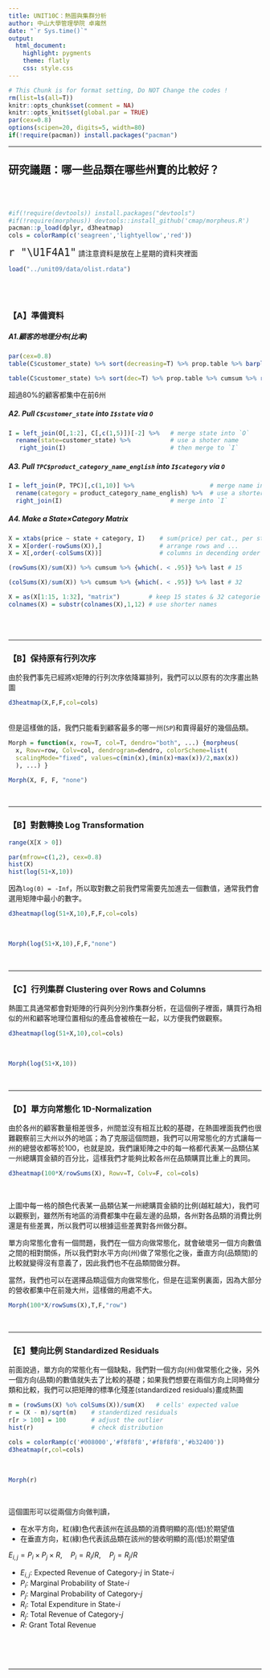 ```yaml
---
title: UNIT10C：熱圖與集群分析
author: 中山大學管理學院 卓雍然
date: "`r Sys.time()`"
output: 
  html_document:
    highlight: pygments
    theme: flatly
    css: style.css
---
```


```r
# This Chunk is for format setting, Do NOT Change the codes !
rm(list=ls(all=T))
knitr::opts_chunk$set(comment = NA)
knitr::opts_knit$set(global.par = TRUE)
par(cex=0.8)
options(scipen=20, digits=5, width=80)
if(!require(pacman)) install.packages("pacman")
```
<hr>

## 研究議題：哪一些品類在哪些州賣的比較好？
<br><br>

```r
#if(!require(devtools)) install.packages("devtools")
#if(!require(morpheus)) devtools::install_github('cmap/morpheus.R')
pacman::p_load(dplyr, d3heatmap)
cols = colorRamp(c('seagreen','lightyellow','red'))
```

<span style="font-size:24px">`r "\U1F4A1"`</span>
請注意資料是放在上星期的資料夾裡面<br>

```r
load("../unit09/data/olist.rdata")
```

<br><br>

### 【A】準備資料

##### A1.顧客的地理分布(比率)
```r
par(cex=0.8)
table(C$customer_state) %>% sort(decreasing=T) %>% prop.table %>% barplot(las=2)
```

```r
table(C$customer_state) %>% sort(dec=T) %>% prop.table %>% cumsum %>% round(2) %>% head(15)
```

超過80%的顧客都集中在前6州 
<br>

##### A2. Pull `C$customer_state` into `I$state` via `O` 
```r
I = left_join(O[,1:2], C[,c(1,5)])[-2] %>%   # merge state into `O`
  rename(state=customer_state) %>%           # use a shoter name
   right_join(I)                             # then merge to `I`
```

##### A3. Pull `TPC$product_category_name_english` into `I$category` via `O` 
```r
I = left_join(P, TPC)[,c(1,10)] %>%                     # merge name into `P``
  rename(category = product_category_name_english) %>%  # use a shorter name
  right_join(I)                              # merge into `I`
```

##### A4. Make a State$\times$Category Matrix  
```r
X = xtabs(price ~ state + category, I)    # sum(price) per cat., per st.
X = X[order(-rowSums(X)),]                # arrange rows and ...
X = X[,order(-colSums(X))]                # columns in decending order
```

```r
(rowSums(X)/sum(X)) %>% cumsum %>% {which(. < .95)} %>% last # 15
```

```r
(colSums(X)/sum(X)) %>% cumsum %>% {which(. < .95)} %>% last # 32
```

```r
X = as(X[1:15, 1:32], "matrix")        # keep 15 states & 32 categorie
colnames(X) = substr(colnames(X),1,12) # use shorter names
```

<br><br><hr>

### 【B】保持原有行列次序
由於我們事先已經將`X`矩陣的行列次序依降冪排列，我們可以以原有的次序畫出熱圖
```r
d3heatmap(X,F,F,col=cols)
```
<br>
但是這樣做的話，我們只能看到顧客最多的哪一州(`SP`)和賣得最好的幾個品類。


```r
Morph = function(x, row=T, col=T, dendro="both", ...) {morpheus(
  x, Rowv=row, Colv=col, dendrogram=dendro, colorScheme=list(
  scalingMode="fixed", values=c(min(x),(min(x)+max(x))/2,max(x)) 
  ), ...) } 
```

```r
Morph(X, F, F, "none")
```

<br><hr>

### 【B】對數轉換 Log Transformation
```r
range(X[X > 0])
```

```r
par(mfrow=c(1,2), cex=0.8)
hist(X)
hist(log(51+X,10))
```

因為`log(0) = -Inf`，所以取對數之前我們常需要先加進去一個數值，通常我們會選用矩陣中最小的數字。<br>

```r
d3heatmap(log(51+X,10),F,F,col=cols)
```

<br>
```r
Morph(log(51+X,10),F,F,"none")
```

<br><hr>

### 【C】行列集群 Clustering over Rows and Columns
熱圖工具通常都會對矩陣的行與列分別作集群分析，在這個例子裡面，購買行為相似的州和顧客地理位置相似的產品會被檢在一起，以方便我們做觀察。
```r
d3heatmap(log(51+X,10),col=cols)
```

<br>
```r
Morph(log(51+X,10))
```

<br><hr>

### 【D】單方向常態化 1D-Normalization
由於各州的顧客數量相差很多，州間並沒有相互比較的基礎，在熱圖裡面我們也很難觀察前三大州以外的地區；為了克服這個問題，我們可以用常態化的方式讓每一州的總營收都等於100，也就是說，我們讓矩陣之中的每一格都代表某一品類佔某一州總購買金額的百分比，這樣我們才能夠比較各州在品類購買比重上的異同。
```r
d3heatmap(100*X/rowSums(X), Rowv=T, Colv=F, col=cols)
```
<br>

上圖中每一格的顏色代表某一品類佔某一州總購買金額的比例(越紅越大)，我們可以觀察到，雖然所有地區的消費都集中在最左邊的品類，各州對各品類的消費比例還是有些差異，所以我們可以根據這些差異對各州做分群。

單方向常態化會有一個問題，我們在一個方向做常態化，就會破壞另一個方向數值之間的相對關係，所以我們對水平方向(州)做了常態化之後，垂直方向(品類間)的比較就變得沒有意義了，因此我們也不在品類間做分群。

當然，我們也可以在選擇品類這個方向做常態化，但是在這案例裏面，因為大部分的營收都集中在前幾大州，這樣做的用處不大。

```r
Morph(100*X/rowSums(X),T,F,"row")
```

<br><hr>

### 【E】雙向比例 Standardized Residuals
前面說過，單方向的常態化有一個缺點，我們對一個方向(州)做常態化之後，另外一個方向(品類)的數值就失去了比較的基礎；如果我們想要在兩個方向上同時做分類和比較，我們可以把矩陣的標準化殘差(standardized residuals)畫成熱圖 

```r
m = (rowSums(X) %o% colSums(X))/sum(X)   # cells' expected value 
r = (X - m)/sqrt(m)    # standerdized residuals
r[r > 100] = 100       # adjust the outlier
hist(r)                # check distribution
```

```r
cols = colorRamp(c('#008000','#f8f8f8','#f8f8f8','#b32400'))
d3heatmap(r,col=cols)
```

<br>
```r
Morph(r)
```


<br>

這個圖形可以從兩個方向做判讀，

+ 在水平方向，紅(綠)色代表該州在該品類的消費明顯的高(低)於期望值
+ 在垂直方向，紅(綠)色代表該品類在該州的營收明顯的高(低)於期望值


$E_{i,j} = P_i \times P_j \times R, \quad P_i = R_i/R, \quad P_j = R_j/R$

+ $E_{i,j}$: Expected Revenue of Category-$j$ in State-$i$ 
+ $P_i$: Marginal Probability of State-$i$ 
+ $P_j$: Marginal Probability of Category-$j$ 
+ $R_i$: Total Expenditure in State-$i$ 
+ $R_j$: Total Revenue of Category-$j$ 
+ $R$: Grant Total Revenue 

<br><br><br><hr>

